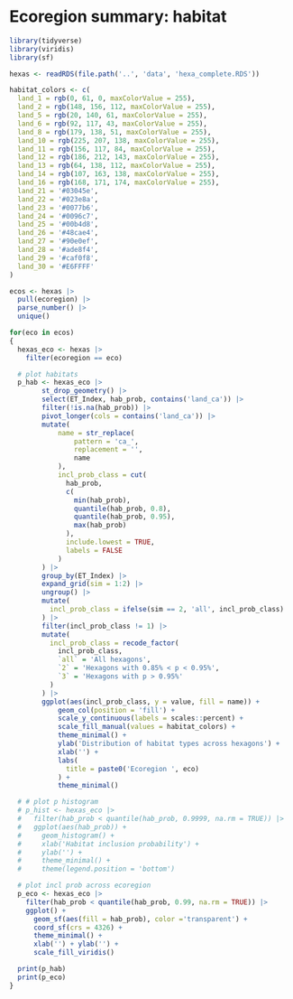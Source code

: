 # Ecoregion summary: habitat {#sec-ecoSumm-habitat}

```r
library(tidyverse)
library(viridis)
library(sf)

hexas <- readRDS(file.path('..', 'data', 'hexa_complete.RDS'))
```

```r
habitat_colors <- c(
  land_1 = rgb(0, 61, 0, maxColorValue = 255),
  land_2 = rgb(148, 156, 112, maxColorValue = 255),
  land_5 = rgb(20, 140, 61, maxColorValue = 255),
  land_6 = rgb(92, 117, 43, maxColorValue = 255),
  land_8 = rgb(179, 138, 51, maxColorValue = 255),
  land_10 = rgb(225, 207, 138, maxColorValue = 255),
  land_11 = rgb(156, 117, 84, maxColorValue = 255),
  land_12 = rgb(186, 212, 143, maxColorValue = 255),
  land_13 = rgb(64, 138, 112, maxColorValue = 255),
  land_14 = rgb(107, 163, 138, maxColorValue = 255),
  land_16 = rgb(168, 171, 174, maxColorValue = 255),
  land_21 = '#03045e',
  land_22 = '#023e8a',
  land_23 = '#0077b6',
  land_24 = '#0096c7',
  land_25 = '#00b4d8',
  land_26 = '#48cae4',
  land_27 = '#90e0ef',
  land_28 = '#ade8f4',
  land_29 = '#caf0f8',
  land_30 = '#E6FFFF'
)
```



```r
ecos <- hexas |>
  pull(ecoregion) |>
  parse_number() |>
  unique()

for(eco in ecos)
{
  hexas_eco <- hexas |>
    filter(ecoregion == eco)

  # plot habitats
  p_hab <- hexas_eco |>
        st_drop_geometry() |>
        select(ET_Index, hab_prob, contains('land_ca')) |>
        filter(!is.na(hab_prob)) |>
        pivot_longer(cols = contains('land_ca')) |>
        mutate(
            name = str_replace(
                pattern = 'ca_',
                replacement = '',
                name
            ),
            incl_prob_class = cut(
              hab_prob,
              c(
                min(hab_prob),
                quantile(hab_prob, 0.8),
                quantile(hab_prob, 0.95),
                max(hab_prob)
              ),
              include.lowest = TRUE,
              labels = FALSE
            )
        ) |>
        group_by(ET_Index) |>
        expand_grid(sim = 1:2) |>
        ungroup() |>
        mutate(
          incl_prob_class = ifelse(sim == 2, 'all', incl_prob_class)
        ) |>
        filter(incl_prob_class != 1) |>
        mutate(
          incl_prob_class = recode_factor(
            incl_prob_class,
            `all` = 'All hexagons',
            `2` = 'Hexagons with 0.85% < p < 0.95%',
            `3` = 'Hexagons with p > 0.95%'
          )
        ) |>
        ggplot(aes(incl_prob_class, y = value, fill = name)) +
            geom_col(position = 'fill') +
            scale_y_continuous(labels = scales::percent) +
            scale_fill_manual(values = habitat_colors) +
            theme_minimal() +
            ylab('Distribution of habitat types across hexagons') +
            xlab('') +
            labs(
              title = paste0('Ecoregion ', eco)
            ) +
            theme_minimal()

  # # plot p histogram
  # p_hist <- hexas_eco |>
  #   filter(hab_prob < quantile(hab_prob, 0.9999, na.rm = TRUE)) |>
  #   ggplot(aes(hab_prob)) +
  #     geom_histogram() +
  #     xlab('Habitat inclusion probability') +
  #     ylab('') +
  #     theme_minimal() +
  #     theme(legend.position = 'bottom')

  # plot incl prob across ecoregion
  p_eco <- hexas_eco |>
    filter(hab_prob < quantile(hab_prob, 0.99, na.rm = TRUE)) |>
    ggplot() +
      geom_sf(aes(fill = hab_prob), color ='transparent') +
      coord_sf(crs = 4326) +
      theme_minimal() +
      xlab('') + ylab('') +
      scale_fill_viridis()

  print(p_hab)
  print(p_eco)
}
```
